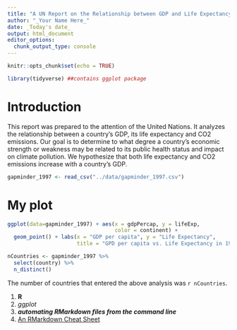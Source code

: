```yaml
---
title: "A UN Report on the Relationship between GDP and Life Expectancy"
author: "_Your Name Here_"
date: _Today's date_
output: html_document
editor_options: 
  chunk_output_type: console
---
```


```r
knitr::opts_chunk$set(echo = TRUE)
```

```r
library(tidyverse) ##contains ggplot package
```

# Introduction

This report was prepared to the attention of the United Nations. It analyzes the relationship between a country's GDP, its life expectancy and CO2 emissions. Our goal is to determine to what degree a country’s economic strength or weakness may be related to its public health status and impact on climate pollution. We hypothesize that both life expectancy and CO2 emissions increase with a country's GDP.

```r
gapminder_1997 <- read_csv("../data/gapminder_1997.csv")
```

# My plot 

```r
ggplot(data=gapminder_1997) + aes(x = gdpPercap, y = lifeExp,
                                  color = continent) +
  geom_point() + labs(x = "GDP per capita", y = "Life Expectancy",
                      title = "GPD per capita vs. Life Expectancy in 1997")
```

```r
nCountries <- gapminder_1997 %>%
  select(country) %>% 
  n_distinct()
```

The number of countries that entered the above analysis was `r nCountries`.  


1. **R**
1. *ggplot*
1. ***automating RMarkdown files from the command line***
1. [An RMarkdown Cheat Sheet](https://rstudio.com/wp-content/uploads/2015/02/rmarkdown-cheatsheet.pdf)